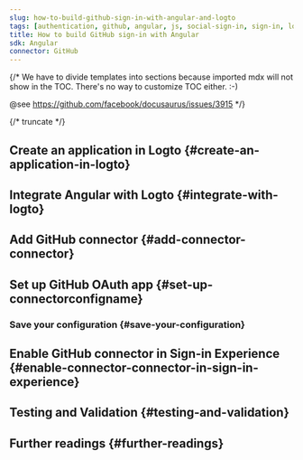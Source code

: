 ```yaml
---
slug: how-to-build-github-sign-in-with-angular-and-logto
tags: [authentication, github, angular, js, social-sign-in, sign-in, login]
title: How to build GitHub sign-in with Angular
sdk: Angular
connector: GitHub
---
```


{/*
  We have to divide templates into sections because imported mdx will not show in the TOC.
  There's no way to customize TOC either. :-)

  @see https://github.com/facebook/docusaurus/issues/3915
*/}




{/* truncate */}

<Intro connector={connector} sdk="Angular" link="https://angular.dev" />

## Create an application in Logto \{#create-an-application-in-logto}

<CreateApplication type="Single page app" framework="Angular" />

## Integrate Angular with Logto \{#integrate-with-logto}

<FrameworkGuide />

## Add GitHub connector \{#add-connector-connector}

<AddSocialConnector connector={connector} framework="Angular" />

## Set up GitHub OAuth app \{#set-up-connectorconfigname}

<ConnectorGuide />

### Save your configuration \{#save-your-configuration}

<SaveYourConfiguration connector={connector} />

## Enable GitHub connector in Sign-in Experience \{#enable-connector-connector-in-sign-in-experience}

<EnableSocialConnector connector={connector} />

## Testing and Validation \{#testing-and-validation}

<TestingAndValidation connector={connector} sdk="Angular" />

## Further readings \{#further-readings}

<FurtherReadings />
